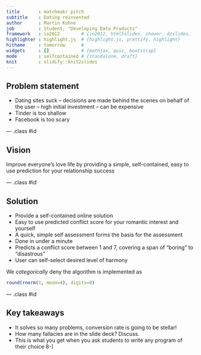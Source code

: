 ```yaml
---
title       : matchmakr pitch
subtitle    : Dating reinvented
author      : Martin Kuhne
job         : Student, "Developing Data Products"
framework   : io2012        # {io2012, html5slides, shower, dzslides, ...}
highlighter : highlight.js  # {highlight.js, prettify, highlight}
hitheme     : tomorrow      # 
widgets     : []            # {mathjax, quiz, bootstrap}
mode        : selfcontained # {standalone, draft}
knit        : slidify::knit2slides
---
```


## Problem statement

- Dating sites suck
-- decisions are made behind the scenes on behalf of the user
-- high initial investment
-- can be expensive
- Tinder is too shallow
- Facebook is too scary

--- .class #id 

## Vision

Improve everyone's love life by providing a simple, self-contained, easy to use prediction for your relationship success

--- .class #id 

## Solution

- Provide a self-contained online solution
- Easy to use predicted conflict score for your romantic interest and yourself
- A quick, simple self assessment forms the basis for the assessment
- Done in under a minute
- Predicts a conflict score between 1 and 7, covering a span of "boring" to "disastrous"
- User can self-select desired level of harmony

We *categorically* deny the algorithm is implemented as
```r
round(rnorm(1, mean=4), digits=0)
```

--- .class #id 

## Key takeaways

- It solves so many problems, conversion rate is going to be stellar!
- How many fallacies are in the slide deck? Discuss.
- This is what you get when you ask students to write any program of their choice 8-)
